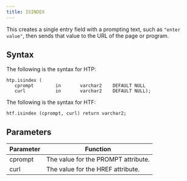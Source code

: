 ```yaml
---
title: ISINDEX
---
```


This creates a single entry field with a prompting text, such as `"enter value"`, then sends that value to the URL of the page or program.


## Syntax

The following is the syntax for HTP:
```
htp.isindex (
   cprompt        in       varchar2    DEFAULT NULL
   curl           in       varchar2    DEFAULT NULL);
```

The following is the syntax for HTF:
```
htf.isindex (cprompt, curl) return varchar2;
```

## Parameters

| Parameter | Function |
| --------- | -------- |
| cprompt | The value for the PROMPT attribute. |
| curl | The value for the HREF attribute. |